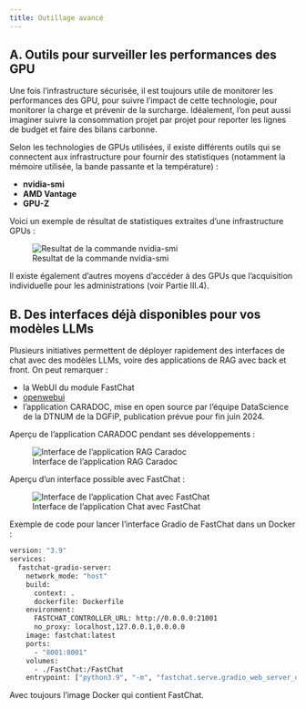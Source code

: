 ```yaml
---
title: Outillage avancé
---
```


## A. Outils pour surveiller les performances des GPU

Une fois l'infrastructure sécurisée, il est toujours utile de monitorer les performances des GPU, pour suivre l'impact de cette technologie, pour monitorer la charge et prévenir de la surcharge. Idéalement, l'on peut aussi imaginer suivre la consommation projet par projet pour reporter les lignes de budget et faire des bilans carbonne.

Selon les technologies de GPUs utilisées, il existe différents outils qui se connectent aux infrastructure pour fournir des statistiques (notamment la mémoire utilisée, la bande passante et la température) :

* **nvidia-smi**
* **AMD Vantage**
* **GPU-Z**

Voici un exemple de résultat de statistiques extraites d'une infrastructure GPUs :

![Resultat de la commande nvidia-smi](../images/nvidia-smi.png "Resultat de la commande nvidia-smi")

Il existe également d'autres moyens d'accéder à des GPUs que l'acquisition individuelle pour les administrations (voir Partie III.4).

## B. Des interfaces déjà disponibles pour vos modèles LLMs

Plusieurs initiatives permettent de déployer rapidement des interfaces de chat avec des modèles LLMs, voire des applications de RAG avec back et front. On peut remarquer :

- la WebUI du module FastChat
- [openwebui](https://openwebui.com/)
- l'application CARADOC, mise en open source par l'équipe DataScience de la DTNUM de la DGFiP, publication prévue pour fin juin 2024.

Aperçu de l'application CARADOC pendant ses développements :

![Interface de l'application RAG Caradoc](../images/chat.png "Interface de l'application RAG Caradoc")

Aperçu d'un interface possible avec FastChat :

![Interface de l'application Chat avec FastChat](../images/chat2.png "Interface de l'application Chat avec FastChat")

Exemple de code pour lancer l'interface Gradio de FastChat dans un Docker :

```bash
version: "3.9"
services:
  fastchat-gradio-server:
    network_mode: "host"
    build:
      context: .
      dockerfile: Dockerfile
    environment:
      FASTCHAT_CONTROLLER_URL: http://0.0.0.0:21001
      no_proxy: localhost,127.0.0.1,0.0.0.0
    image: fastchat:latest
    ports:
      - "8001:8001"
    volumes:
      - ./FastChat:/FastChat
    entrypoint: ["python3.9", "-m", "fastchat.serve.gradio_web_server_dtnum", "--controller-url", "http://0.0.0.0:21001", "--host", "0.0.0.0", "--port", "8001", "--model-list-mode", "reload"]
```

Avec toujours l'image Docker qui contient FastChat.
